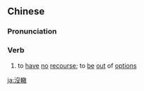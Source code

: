 {{also|没辙}}
==Chinese==
{{zh-forms|s=没辙}}

===Pronunciation===
{{zh-pron
|m=méizhé
|cat=v
}}

===Verb===
{{zh-verb}}

# {{lb|zh|Advanced Mandarin}} to [[have]] [[no]] [[recourse]]; to [[be]] [[out]] of [[option]]s

[[ja:沒轍]]